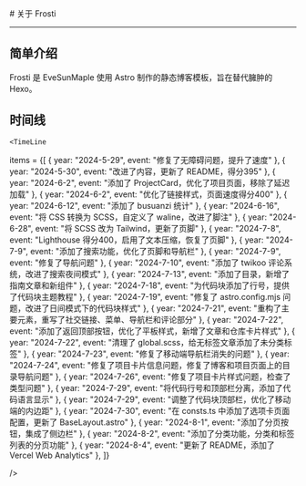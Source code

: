 
<BaseLayout title="About">
  <BaseCard title="About">
# 关于 Frosti

---

## 简单介绍

Frosti 是 EveSunMaple 使用 Astro 制作的静态博客模板，旨在替代臃肿的 Hexo。

## 时间线

    <TimeLine

items = {[
  { year: "2024-5-29", event: "修复了无障碍问题，提升了速度" },
  { year: "2024-5-30", event: "改进了内容，更新了 README，得分395" },
  { year: "2024-6-2", event: "添加了 ProjectCard，优化了项目页面，移除了延迟加载" },
  { year: "2024-6-2", event: "优化了链接样式，页面速度得分400" },
  { year: "2024-6-12", event: "添加了 busuanzi 统计" },
  { year: "2024-6-16", event: "将 CSS 转换为 SCSS，自定义了 waline，改进了脚注" },
  { year: "2024-6-28", event: "将 SCSS 改为 Tailwind，更新了页脚" },
  { year: "2024-7-8", event: "Lighthouse 得分400，启用了文本压缩，恢复了页脚" },
  { year: "2024-7-9", event: "添加了搜索功能，优化了页脚和导航栏" },
  { year: "2024-7-9", event: "修复了导航问题" },
  { year: "2024-7-10", event: "添加了 twikoo 评论系统，改进了搜索夜间模式" },
  { year: "2024-7-13", event: "添加了目录，新增了指南文章和新组件" },
  { year: "2024-7-18", event: "为代码块添加了行号，提供了代码块主题教程" },
  { year: "2024-7-19", event: "修复了 astro.config.mjs 问题，改进了日间模式下的代码块样式" },
  { year: "2024-7-21", event: "重构了主要元素，重写了社交链接、菜单、导航栏和评论部分" },
  { year: "2024-7-22", event: "添加了返回顶部按钮，优化了平板样式，新增了文章和仓库卡片样式" },
  { year: "2024-7-22", event: "清理了 global.scss，给无标签文章添加了未分类标签" },
  { year: "2024-7-23", event: "修复了移动端导航栏消失的问题" },
  { year: "2024-7-24", event: "修复了项目卡片信息问题，修复了博客和项目页面上的目录导航问题" },
  { year: "2024-7-26", event: "修复了项目卡片样式问题，检查了类型问题" },
  { year: "2024-7-29", event: "将代码行号和顶部栏分离，添加了代码语言显示" },
  { year: "2024-7-29", event: "调整了代码块顶部栏，优化了移动端的内边距" },
  { year: "2024-7-30", event: "在 consts.ts 中添加了选项卡页面配置，更新了 BaseLayout.astro" },
  { year: "2024-8-1", event: "添加了分页按钮，集成了侧边栏" },
  { year: "2024-8-2", event: "添加了分类功能，分类和标签列表的分页功能" },
  { year: "2024-8-4", event: "更新了 README，添加了 Vercel Web Analytics" },
]}

/>

  </BaseCard>
</BaseLayout>
